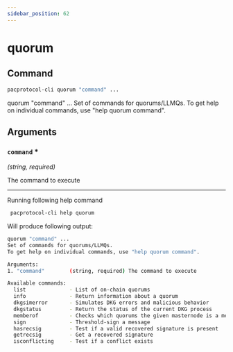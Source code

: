 ```yaml
---
sidebar_position: 62
---
```


# quorum
## Command

```bash
pacprotocol-cli quorum "command" ...
```

quorum "command" ...
Set of commands for quorums/LLMQs.
To get help on individual commands, use "help quorum command".



## Arguments

### `command` <span class='asterisk'>*</span>
*(string, required)*

The command to execute




___

Running following help command
```bash
 pacprotocol-cli help quorum
```
Will produce following output:


```bash
quorum "command" ...
Set of commands for quorums/LLMQs.
To get help on individual commands, use "help quorum command".

Arguments:
1. "command"        (string, required) The command to execute

Available commands:
  list              - List of on-chain quorums
  info              - Return information about a quorum
  dkgsimerror       - Simulates DKG errors and malicious behavior
  dkgstatus         - Return the status of the current DKG process
  memberof          - Checks which quorums the given masternode is a member of
  sign              - Threshold-sign a message
  hasrecsig         - Test if a valid recovered signature is present
  getrecsig         - Get a recovered signature
  isconflicting     - Test if a conflict exists

```

